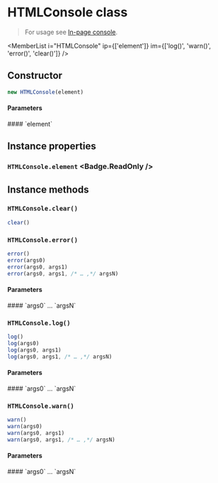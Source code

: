 <Module name="@misonou/react-app-utils" />

# HTMLConsole class

> For usage see [In-page console](/docs/devtools/html-console).

<MemberList
    i="HTMLConsole"
    ip={['element']}
    im={['log()', 'warn()', 'error()', 'clear()']}
/>

## Constructor

```javascript
new HTMLConsole(element)
```

#### Parameters

<dl>
    #### `element`
</dl>

## Instance properties

### `HTMLConsole.element` <Badge.ReadOnly />

## Instance methods

### `HTMLConsole.clear()`

```javascript
clear()
```

### `HTMLConsole.error()`

```javascript
error()
error(args0)
error(args0, args1)
error(args0, args1, /* … ,*/ argsN)
```

#### Parameters

<dl>
    #### `args0` … `argsN` <Badge.Optional />
</dl>

### `HTMLConsole.log()`

```javascript
log()
log(args0)
log(args0, args1)
log(args0, args1, /* … ,*/ argsN)
```

#### Parameters

<dl>
    #### `args0` … `argsN` <Badge.Optional />
</dl>

### `HTMLConsole.warn()`

```javascript
warn()
warn(args0)
warn(args0, args1)
warn(args0, args1, /* … ,*/ argsN)
```

#### Parameters

<dl>
    #### `args0` … `argsN` <Badge.Optional />
</dl>
